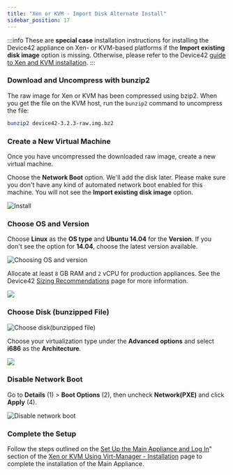 ```yaml
---
title: "Xen or KVM - Import Disk Alternate Install"
sidebar_position: 17
---
```


:::info
These are **special case** installation instructions for installing the Device42 appliance on Xen- or KVM-based platforms if the **Import existing disk image** option is missing. Otherwise, please refer to the Device42 [guide to Xen and KVM installation](getstarted/installation/installation-xen-or-kvm-using-virt-manager.mdx).
:::

### Download and Uncompress with bunzip2

The raw image for Xen or KVM has been compressed using bzip2. When you get the file on the KVM host, run the `bunzip2` command to uncompress the file:

```bash
bunzip2 device42-3.2.3-raw.img.bz2
```

### Create a New Virtual Machine

Once you have uncompressed the downloaded raw image, create a new virtual machine. 

Choose the **Network Boot** option. We'll add the disk later. Please make sure you don't have any kind of automated network boot enabled for this machine. You will not see the **Import existing disk image** option.

![Install](/assets/images/wpid2483-Install.png)

### Choose OS and Version

Choose **Linux** as the **OS type** and **Ubuntu 14.04** for the **Version**. If you don't see the option for **14.04**, choose the latest version available.

![Choosing OS and version](/assets/images/wpid2480-Choosing_OS_and_version.png)

Allocate at least `8` GB RAM and `2` vCPU for production appliances. See the Device42 [Sizing Recommendations](sizing-recommendations.mdx) page for more information.

![](/assets/images/wpid2484-media_1326264722468.png)

### Choose Disk (bunzipped File)

![Choose disk(bunzipped file)](/assets/images/wpid2479-Choose_disk_bunzipped_file_.png)

Choose your virtualization type under the **Advanced options** and select **i686** as the **Architecture**.

![](/assets/images/wpid2487-media_1352976855381.png)

### Disable Network Boot

Go to **Details** (1) > **Boot Options** (2), then uncheck **Network(PXE)** and click **Apply** (4).

![Disable network boot](/assets/images/wpid2481-Disable_network_boot.png)

### Complete the Setup

Follow the steps outlined on the [Set Up the Main Appliance and Log In](installation-xen-or-kvm-using-virt-manager.mdx#set-up-the-main-appliance-and-log-in)" section of the [Xen or KVM Using Virt-Manager - Installation](installation-xen-or-kvm-using-virt-manager.mdx) page to complete the installation of the Main Appliance. 

